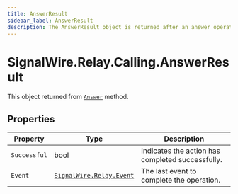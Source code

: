 ```yaml
---
title: AnswerResult
sidebar_label: AnswerResult
description: The AnswerResult object is returned after an answer operation.
---
```


[signalwire-relay-event]: ../../event
[call]: ../call#answer

# SignalWire.Relay.Calling.AnswerResult

This object returned from [`Answer`][call] method.

## Properties

| Property | Type | Description |
| -------- | ---- | ----------- |
| `Successful` | bool | Indicates the action has completed successfully. |
| `Event` | [`SignalWire.Relay.Event`][signalwire-relay-event] | The last event to complete the operation. |